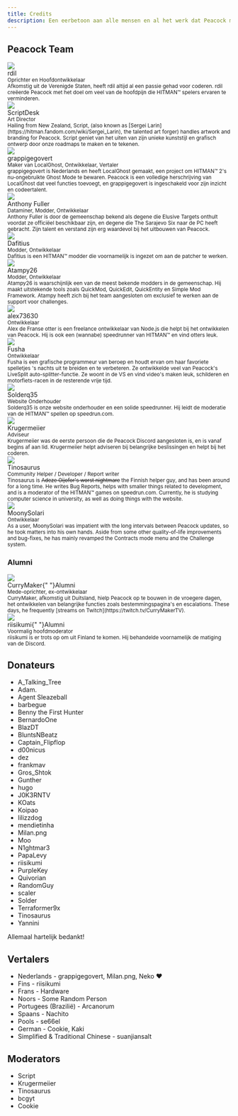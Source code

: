 ```yaml
---
title: Credits
description: Een eerbetoon aan alle mensen en al het werk dat Peacock mogelijk heeft gemaakt.
---
```


## Peacock Team

<div className="card">
    <div className="card__header">
        <div className="avatar">
            <img className="avatar__photo" src="/img/people/rdil.png" />
            <div className="avatar__intro">
                <div className="avatar__name">rdil</div>
                <small className="avatar__subtitle">
                    Oprichter en Hoofdontwikkelaar
                </small>
            </div>
        </div>
    </div>
    <div className="card__body">
        <small>
            Afkomstig uit de Verenigde Staten, heeft rdil altijd al een passie gehad voor
            coderen. rdil creëerde Peacock met het doel om veel van de
            hoofdpijn die HITMAN&trade; spelers ervaren te verminderen.
        </small>
    </div>
</div>

<div className="card">
    <div className="card__header">
        <div className="avatar">
            <img className="avatar__photo" src="/img/people/scriptdesk.png" />
            <div className="avatar__intro">
                <div className="avatar__name">ScriptDesk</div>
                <small className="avatar__subtitle">Art Director</small>
            </div>
        </div>
    </div>
    <div className="card__body">
        <small>
            Hailing from New Zealand, Script, (also known as [Sergei Larin](https://hitman.fandom.com/wiki/Sergei_Larin),
            the talented art forger) handles artwork and branding for Peacock.
            Script geniet van het uiten van zijn unieke kunststijl en grafisch ontwerp
            door onze roadmaps te maken en te tekenen.
        </small>
    </div>
</div>

<div className="card">
    <div className="card__header">
        <div className="avatar">
            <img
                className="avatar__photo"
                src="/img/people/grappigegovert.png"
            />
            <div className="avatar__intro">
                <div className="avatar__name">grappigegovert</div>
                <small className="avatar__subtitle">
                    Maker van LocalGhost, Ontwikkelaar, Vertaler
                </small>
            </div>
        </div>
    </div>
    <div className="card__body">
        <small>
            grappigegovert is Nederlands en heeft LocalGhost gemaakt, een            project om HITMAN&trade; 2's nu-ongebruikte Ghost Mode te bewaren.
            Peacock is een volledige herschrijving van LocalGhost dat veel functies toevoegt, en grappigegovert is ingeschakeld voor zijn inzicht en codeertalent.
        </small>
    </div>
</div>

<div className="card">
    <div className="card__header">
        <div className="avatar">
            <img
                className="avatar__photo"
                src="/img/people/anthonyfuller.png"
            />
            <div className="avatar__intro">
                <div className="avatar__name">Anthony Fuller</div>
                <small className="avatar__subtitle">
                    Dataminer, Modder, Ontwikkelaar
                </small>
            </div>
        </div>
    </div>
    <div className="card__body">
        <small>
            Anthony Fuller is door de gemeenschap bekend als degene die Elusive Targets onthult 
            voordat ze officiëel beschikbaar zijn, en degene die The Sarajevo Six naar de PC heeft gebracht.
            Zijn talent en verstand zijn erg waardevol bij het uitbouwen van Peacock.
        </small>
    </div>
</div>

<div className="card">
    <div className="card__header">
        <div className="avatar">
            <img
                className="avatar__photo"
                src="/img/people/dafitius.png"
            />
            <div className="avatar__intro">
                <div className="avatar__name">Dafitius</div>
                <small className="avatar__subtitle">
                    Modder, Ontwikkelaar
                </small>
            </div>
        </div>
    </div>
    <div className="card__body">
        <small>
            Dafitius is een HITMAN&trade; modder die voornamelijk is ingezet om aan de patcher te werken.
        </small>
    </div>
</div>

<div className="card">
    <div className="card__header">
        <div className="avatar">
            <img
                className="avatar__photo"
                src="/img/people/atampy26.png"
            />
            <div className="avatar__intro">
                <div className="avatar__name">Atampy26</div>
                <small className="avatar__subtitle">
                    Modder, Ontwikkelaar
                </small>
            </div>
        </div>
    </div>
    <div className="card__body">
        <small>
            Atampy26 is waarschijnlijk een van de meest bekende modders in de gemeenschap. Hij maakt
            uitstekende tools zoals QuickMod, QuickEdit, QuickEntity en Simple Mod Framework.
            Atampy heeft zich bij het team aangesloten om exclusief te werken aan de support voor challenges.
        </small>
    </div>
</div>

<div className="card">
    <div className="card__header">
        <div className="avatar">
            <img
                className="avatar__photo"
                src="/img/people/alex73630.png"
            />
            <div className="avatar__intro">
                <div className="avatar__name">alex73630</div>
                <small className="avatar__subtitle">
                    Ontwikkelaar
                </small>
            </div>
        </div>
    </div>
    <div className="card__body">
        <small>
            Alex de Franse otter is een freelance ontwikkelaar van Node.js die helpt bij het ontwikkelen van Peacock.
            Hij is ook een (wannabe) speedrunner van HITMAN&trade; en vind otters leuk.
        </small>
    </div>
</div>

<div className="card">
    <div className="card__header">
        <div className="avatar">
            <img
                className="avatar__photo"
                src="/img/people/fusha.png"
            />
            <div className="avatar__intro">
                <div className="avatar__name">Fusha</div>
                <small className="avatar__subtitle">
                    Ontwikkelaar
                </small>
            </div>
        </div>
    </div>
    <div className="card__body">
        <small>
            Fusha is een grafische programmeur van beroep en houdt ervan om haar favoriete spelletjes 's nachts
             uit te breiden en te verbeteren. Ze ontwikkelde veel van Peacock's
             LiveSplit auto-splitter-functie. Ze woont in de VS en vind
             video's maken leuk, schilderen en motorfiets-racen in de resterende
             vrije tijd.
        </small>
    </div>
</div>

<div className="card">
    <div className="card__header">
        <div className="avatar">
            <img
                className="avatar__photo"
                src="/img/people/solder.png"
            />
            <div className="avatar__intro">
                <div className="avatar__name">Solderq35</div>
                <small className="avatar__subtitle">
                    Website Onderhouder
                </small>
            </div>
        </div>
    </div>
    <div className="card__body">
        <small>
            Solderq35 is onze website onderhouder en een solide speedrunner.
            Hij leidt de moderatie van de HITMAN&trade; spellen op speedrun.com.
        </small>
    </div>
</div>

<div className="card">
    <div className="card__header">
        <div className="avatar">
            <img className="avatar__photo" src="/img/people/krugermeiier.jpg" />
            <div className="avatar__intro">
                <div className="avatar__name">Krugermeiier</div>
                <small className="avatar__subtitle">Adviseur</small>
            </div>
        </div>
    </div>
    <div className="card__body">
        <small>
            Krugermeiier was de eerste persoon die de Peacock Discord aangesloten is, en
             is vanaf begins af aan lid. Krugermeiier helpt adviseren
             bij belangrijke beslissingen en helpt bij het coderen.
        </small>
    </div>
</div>

<div className="card">
    <div className="card__header">
        <div className="avatar">
            <img className="avatar__photo" src="/img/people/tinosaurus.png" />
            <div className="avatar__intro">
                <div className="avatar__name">Tinosaurus</div>
                <small className="avatar__subtitle">Community Helper / Developer / Report writer</small>
            </div>
        </div>
    </div>
    <div className="card__body">
        <small>
        Tinosaurus is <del>Adeze Oijofor's worst nightmare</del> the Finnish helper guy, and has been around for a long time. He writes Bug Reports, helps with smaller things related to development, and is a moderator of the HITMAN™ games on speedrun.com. Currently, he is studying computer science in university, as well as doing things with the website.
        </small>
    </div>
</div>

<div className="card">
    <div className="card__header">
        <div className="avatar">
            <img className="avatar__photo" src="/img/people/moonysolari.jpg" />
            <div className="avatar__intro">
                <div className="avatar__name">MoonySolari</div>
                <small className="avatar__subtitle"> Ontwikkelaar </small>
            </div>
        </div>
    </div>
    <div className="card__body">
        <small>
        As a user, MoonySolari was impatient with the long intervals between Peacock updates, so he took matters into his own hands. Aside from some other quality-of-life improvements and bug-fixes, he has mainly revamped the Contracts mode menu and the Challenge system. 
        </small>
    </div>
</div>

### Alumni

<div className="card">
    <div className="card__header">
        <div className="avatar">
            <img className="avatar__photo" src="/img/people/currymaker.png" />
            <div className="avatar__intro">
                <div className="avatar__name">CurryMaker{" "}<span className="badge badge--secondary">Alumni</span></div>
                <small className="avatar__subtitle">
                    Mede-oprichter, ex-ontwikkelaar
                </small>
            </div>
        </div>
    </div>
    <div className="card__body">
        <small>
            CurryMaker, afkomstig uit Duitsland, hielp Peacock op te bouwen in de
             vroegere dagen, het ontwikkelen van belangrijke functies zoals bestemmingspagina's en
             escalations. These days, he frequently [streams on Twitch](https://twitch.tv/CurryMakerTV).
        </small>
    </div>
</div>

<div className="card">
    <div className="card__header">
        <div className="avatar">
            <img className="avatar__photo" src="/img/people/riisikumi.png" />
            <div className="avatar__intro">
                <div className="avatar__name">riisikumi{" "}<span className="badge badge--secondary">Alumni</span></div>
                <small className="avatar__subtitle">Voormalig hoofdmoderator</small>
            </div>
        </div>
    </div>
    <div className="card__body">
        <small>
            riisikumi is er trots op om uit Finland te komen. Hij behandelde voornamelijk de matiging van
             de Discord.
        </small>
    </div>
</div>

## Donateurs

-   A_Talking_Tree
-   Adam.
-   Agent Sleazeball
-   barbegue
-   Benny the First Hunter
-   BernardoOne
-   BlazDT
-   BluntsNBeatz
-   Captain_Flipflop
-   d00nicus
-   dez
-   frankmav
-   Gros_Shtok
-   Gunther
-   hugo
-   J0K3RNTV
-   KOats
-   Koipao
-   lilizzdog
-   mendietinha
-   Milan.png
-   Moo
-   N1ghtmar3
-   PapaLevy
-   riisikumi
-   PurpleKey
-   Quivorian
-   RandomGuy
-   scaler
-   Solder
-   Terraformer9x
-   Tinosaurus
-   Yannini

Allemaal hartelijk bedankt!

## Vertalers

-   Nederlands - grappigegovert, Milan.png, Neko :heart:
-   Fins - riisikumi
-   Frans - Hardware
-   Noors - Some Random Person
-   Portugees (Brazilië) - Arcanorum
-   Spaans - Nachito
-   Pools - se66el
-   German - Cookie, Kaki
-   Simplified & Traditional Chinese - suanjiansalt

## Moderators

-   Script
-   Krugermeiier
-   Tinosaurus
-   bcgyt
-   Cookie
